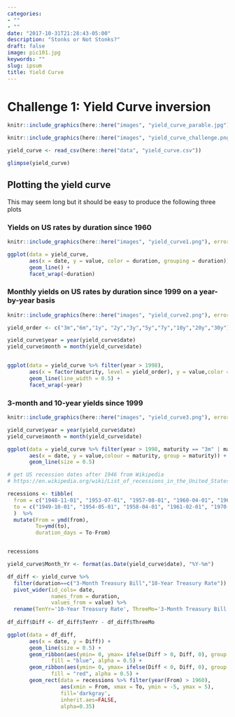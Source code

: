 ```yaml
---
categories:
- ""
- ""
date: "2017-10-31T21:28:43-05:00"
description: "Stonks or Not Stonks?"
draft: false
image: pic101.jpg
keywords: ""
slug: ipsum
title: Yield Curve
---
```


# Challenge 1: Yield Curve inversion



```r
knitr::include_graphics(here::here("images", "yield_curve_parable.jpg"), error = FALSE)
```



```r
knitr::include_graphics(here::here("images", "yield_curve_challenge.png"), error = FALSE)


```



```r

yield_curve <- read_csv(here::here("data", "yield_curve.csv"))

glimpse(yield_curve)
```



## Plotting the yield curve

This may seem long but it should be easy to produce the following three plots

### Yields on US rates by duration since 1960

```r
knitr::include_graphics(here::here("images", "yield_curve1.png"), error = FALSE)

ggplot(data = yield_curve,
       aes(x = date, y = value, color = duration, grouping = duration)) +
       geom_line() + 
       facet_wrap(~duration)

```

### Monthly yields on US rates by duration since 1999 on a year-by-year basis


```r
knitr::include_graphics(here::here("images", "yield_curve2.png"), error = FALSE)

yield_order <- c("3m","6m","1y", "2y","3y","5y","7y","10y","20y","30y")

yield_curve$year = year(yield_curve$date)
yield_curve$month = month(yield_curve$date)


ggplot(data = yield_curve %>% filter(year > 1998),
       aes(x = factor(maturity, level = yield_order), y = value,color = year, group = month)) +
       geom_line(line_width = 0.5) +
       facet_wrap(~year)

```



### 3-month and 10-year yields since 1999

```r
knitr::include_graphics(here::here("images", "yield_curve3.png"), error = FALSE)

yield_curve$year = year(yield_curve$date)
yield_curve$month = month(yield_curve$date)

ggplot(data = yield_curve %>% filter(year > 1998, maturity == "3m" | maturity == "10y"), 
       aes(x = date, y = value,colour = maturity, group = maturity)) +
       geom_line(size = 0.5)

```




```r

# get US recession dates after 1946 from Wikipedia 
# https://en.wikipedia.org/wiki/List_of_recessions_in_the_United_States

recessions <- tibble(
  from = c("1948-11-01", "1953-07-01", "1957-08-01", "1960-04-01", "1969-12-01", "1973-11-01", "1980-01-01","1981-07-01", "1990-07-01", "2001-03-01", "2007-12-01","2020-02-01"),  
  to = c("1949-10-01", "1954-05-01", "1958-04-01", "1961-02-01", "1970-11-01", "1975-03-01", "1980-07-01", "1982-11-01", "1991-03-01", "2001-11-01", "2009-06-01", "2020-04-30") 
  )  %>% 
  mutate(From = ymd(from), 
         To=ymd(to),
         duration_days = To-From)


recessions
```


```r

yield_curve$Month_Yr <- format(as.Date(yield_curve$date), "%Y-%m")

df_diff <- yield_curve %>% 
  filter(duration==c("3-Month Treasury Bill","10-Year Treasury Rate")) %>%
  pivot_wider(id_cols= date, 
              names_from = duration, 
              values_from = value) %>% 
  rename(TenYr='10-Year Treasury Rate', ThreeMo='3-Month Treasury Bill')
  
df_diff$Diff <- df_diff$TenYr - df_diff$ThreeMo

ggplot(data = df_diff, 
       aes(x = date, y = Diff)) +
       geom_line(size = 0.5) +
       geom_ribbon(aes(ymin= 0, ymax= ifelse(Diff > 0, Diff, 0), group = 1), 
              fill = "blue", alpha = 0.5) +
       geom_ribbon(aes(ymin= 0, ymax= ifelse(Diff < 0, Diff, 0), group = 1), 
              fill = "red", alpha = 0.5) +
       geom_rect(data = recessions %>% filter(year(From) > 1960),
                 aes(xmin = From, xmax = To, ymin = -5, ymax = 5),
                 fill='darkgray',
                 inherit.aes=FALSE,
                 alpha=0.35)
```
